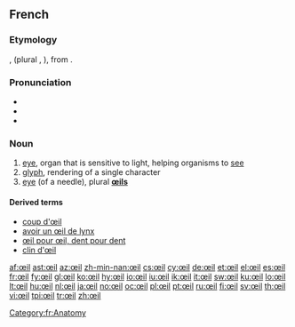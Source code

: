 ==French==

===Etymology===
{{etyl|fro|fr}} {{term|oil|lang=fro}}, {{term|uel}} (plural {{term|olz}}, {{term|ialz}}), from {{etyl|la|fr}} {{term|oculus}}.

===Pronunciation===
* {{audio|Fr-œil.ogg|audio}}
* {{IPA|/œj/|lang=fr}}
* {{audio|Fr-Oeil-fr-Paris.ogg|Audio (FR)}}

===Noun===
{{fr-noun|pl=yeux|m}}

# [[eye]], organ that is sensitive to light, helping organisms to [[see]]
# [[glyph]], rendering of a single character
# [[eye]] (of a needle), plural '''[[œils]]'''

====Derived terms====
* [[coup d'œil]]
* [[avoir un œil de lynx]]
* [[œil pour œil, dent pour dent]]
* [[clin|clin d'œil]]

[[Category:fr:Anatomy]]

[[af:œil]]
[[ast:œil]]
[[az:œil]]
[[zh-min-nan:œil]]
[[cs:œil]]
[[cy:œil]]
[[de:œil]]
[[et:œil]]
[[el:œil]]
[[es:œil]]
[[fr:œil]]
[[fy:œil]]
[[gl:œil]]
[[ko:œil]]
[[hy:œil]]
[[io:œil]]
[[iu:œil]]
[[ik:œil]]
[[it:œil]]
[[sw:œil]]
[[ku:œil]]
[[lo:œil]]
[[lt:œil]]
[[hu:œil]]
[[nl:œil]]
[[ja:œil]]
[[no:œil]]
[[oc:œil]]
[[pl:œil]]
[[pt:œil]]
[[ru:œil]]
[[fi:œil]]
[[sv:œil]]
[[th:œil]]
[[vi:œil]]
[[tpi:œil]]
[[tr:œil]]
[[zh:œil]]